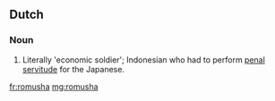 ==Dutch==

===Noun===
{{nl-noun|?|-'s|romushaatje}}

# Literally 'economic soldier'; Indonesian who had to perform [[penal]] [[servitude]] for the Japanese.

[[fr:romusha]]
[[mg:romusha]]